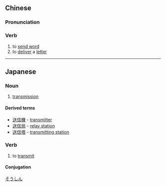 ==Chinese==
{{zh-forms}}

===Pronunciation===
{{zh-pron
|m=sòngxìn
|c=sung3 seon3
|h=pfs=sung-sin
|cat=v
}}

===Verb===
{{zh-verb}}

# to [[send word]]
# to [[deliver]] a [[letter]]

----

==Japanese==
{{ja-kanjitab|そう|しん|yomi=o}}

===Noun===
{{ja-noun|そうしん}}

# [[transmission]]

====Derived terms====
* [[送信機]] - [[transmitter]]
* [[送信局]] - [[relay station]]
* [[送信塔]] - [[transmitting station]]

===Verb===
{{ja-verb-suru|そうしん}}

# to [[transmit]]

====Conjugation====
{{ja-suru|そうしん}}

[[Category:ja:Technology|そうしん]]
